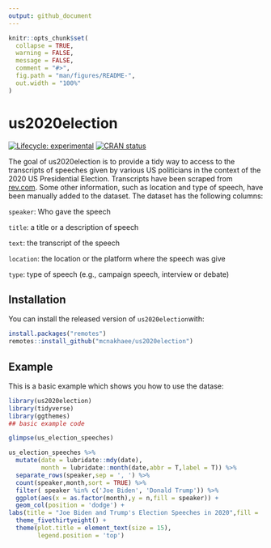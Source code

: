 ```yaml
---
output: github_document
---
```


<!-- README.md is generated from README.Rmd. Please edit that file -->

```r
knitr::opts_chunk$set(
  collapse = TRUE,
  warning = FALSE,
  message = FALSE,
  comment = "#>",
  fig.path = "man/figures/README-",
  out.width = "100%"
)
```

# us2020election
<!-- badges: start -->

[![Lifecycle:
experimental](https://img.shields.io/badge/lifecycle-experimental-orange.svg)](https://www.tidyverse.org/lifecycle/#experimental)
[![CRAN
status](https://www.r-pkg.org/badges/version/instaloadeR)](https://CRAN.R-project.org/package=instaloadeR)
<!-- badges: end --><!-- badges: end -->

The goal of us2020election is to provide a tidy way to access to the transcripts of speeches given by various US politicians in the context of the 2020 US Presidential Election. Transcripts have been scraped from [rev.com](https://www.rev.com/blog/transcript-category/2020-election-transcripts). Some other information, such as location and type of speech, have been manually added to the dataset. The dataset has the following columns:

`speaker`: Who gave the speech

`title`: a title or a description of speech

`text`: the transcript of the speech

`location`: the location or the platform where the speech was give

`type`: type of speech (e.g., campaign speech, interview or debate)

## Installation

You can install the released version of `us2020election `with:

```r
install.packages("remotes")
remotes::install_github("mcnakhaee/us2020election")
```

## Example

This is a basic example which shows you how to use the datase:

```r
library(us2020election)
library(tidyverse)
library(ggthemes)
## basic example code
```



```r
glimpse(us_election_speeches)
```




```r
us_election_speeches %>% 
  mutate(date = lubridate::mdy(date),
         month = lubridate::month(date,abbr = T,label = T)) %>% 
  separate_rows(speaker,sep = ', ') %>% 
  count(speaker,month,sort = TRUE) %>% 
  filter( speaker %in% c('Joe Biden', 'Donald Trump')) %>% 
  ggplot(aes(x = as.factor(month),y = n,fill = speaker)) +
  geom_col(position = 'dodge') +
labs(title = "Joe Biden and Trump's Election Speeches in 2020",fill = '') +
  theme_fivethirtyeight() +
  theme(plot.title = element_text(size = 15),
        legend.position = 'top')
  
```


